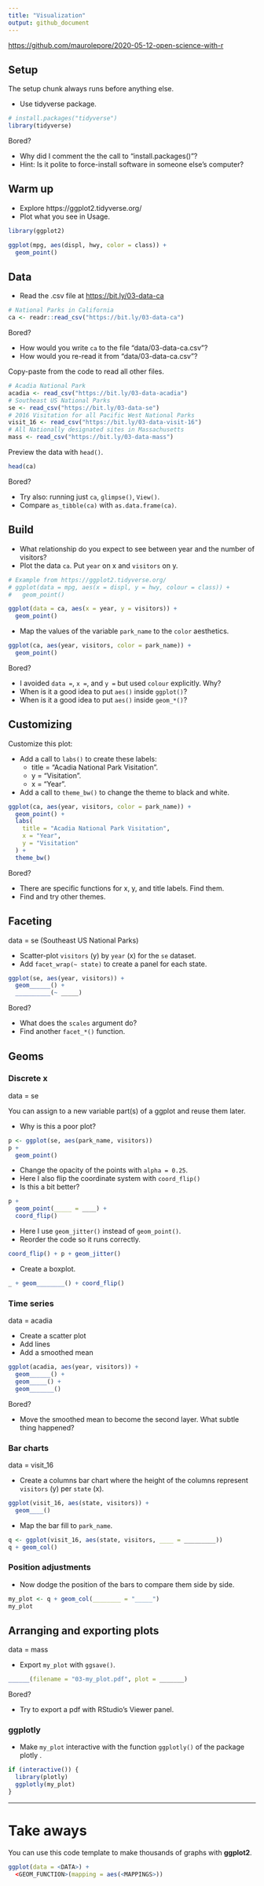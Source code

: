 ```yaml
---
title: "Visualization"
output: github_document
---
```


<https://github.com/maurolepore/2020-05-12-open-science-with-r> 

## Setup

The setup chunk always runs before anything else.

* Use tidyverse package.

```r
# install.packages("tidyverse")
library(tidyverse)
```

Bored? 

* Why did I comment the the call to "install.packages()"? 
* Hint: Is it polite to force-install software in someone else's computer?



## Warm up

* Explore https://ggplot2.tidyverse.org/
* Plot what you see in Usage.

```r
library(ggplot2)

ggplot(mpg, aes(displ, hwy, color = class)) + 
  geom_point()
```



## Data

* Read the .csv file at <https://bit.ly/03-data-ca>

```r
# National Parks in California
ca <- readr::read_csv("https://bit.ly/03-data-ca")
```

Bored?

* How would you write `ca` to the file "data/03-data-ca.csv"?
* How would you re-read it from "data/03-data-ca.csv"?



Copy-paste from the code to read all other files.

```r
# Acadia National Park
acadia <- read_csv("https://bit.ly/03-data-acadia")
# Southeast US National Parks
se <- read_csv("https://bit.ly/03-data-se")
# 2016 Visitation for all Pacific West National Parks
visit_16 <- read_csv("https://bit.ly/03-data-visit-16")
# All Nationally designated sites in Massachusetts
mass <- read_csv("https://bit.ly/03-data-mass")
```



Preview the data with `head()`.

```r
head(ca)
```

Bored?

* Try also: running just `ca`, `glimpse()`, `View()`.
* Compare `as_tibble(ca)` with `as.data.frame(ca)`.




## Build

* What relationship do you expect to see between year and the number of visitors?
* Plot the data `ca`. Put `year` on x and `visitors` on y.

```r
# Example from https://ggplot2.tidyverse.org/
# ggplot(data = mpg, aes(x = displ, y = hwy, colour = class)) +
#   geom_point()

ggplot(data = ca, aes(x = year, y = visitors)) +
  geom_point()
```



* Map the values of the variable `park_name` to the `color` aesthetics.

```r
ggplot(ca, aes(year, visitors, color = park_name)) +
  geom_point()
```

Bored?

* I avoided `data =`, `x =`, and `y =` but used `colour` explicitly. Why?
* When is it a good idea to put `aes()` inside `ggplot()`?
* When is it a good idea to put `aes()` inside `geom_*()`?



## Customizing

Customize this plot:

* Add a call to `labs()` to create these labels:
  * title = "Acadia National Park Visitation".
  * y = "Visitation".
  * x = "Year".
* Add a call to `theme_bw()` to change the theme to black and white.

```r
ggplot(ca, aes(year, visitors, color = park_name)) +
  geom_point() +
  labs(
    title = "Acadia National Park Visitation", 
    x = "Year", 
    y = "Visitation"
  ) +
  theme_bw()
```

Bored?

* There are specific functions for x, y, and title labels. Find them.
* Find and try other themes.



## Faceting

data = se (Southeast US National Parks)

* Scatter-plot `visitors` (y) by `year` (x) for the `se` dataset.
* Add `facet_wrap(~ state)` to create a panel for each state.

```r
ggplot(se, aes(year, visitors)) +
  geom______() +
  __________(~ _____)
```

Bored?

* What does the `scales` argument do?
* Find another `facet_*()` function.



## Geoms

### Discrete x

data = se

You can assign to a new variable part(s) of a ggplot and reuse them later.

* Why is this a poor plot?

```r
p <- ggplot(se, aes(park_name, visitors))
p + 
  geom_point()
```



* Change the opacity of the points with `alpha = 0.25`.
* Here I also flip the coordinate system with `coord_flip()`
* Is this a bit better?

```r
p + 
  geom_point(_____ = ____) +
  coord_flip()
```



* Here I use `geom_jitter()` instead of `geom_point()`.
* Reorder the code so it runs correctly.

```r
coord_flip() + p + geom_jitter()
```



* Create a boxplot.

```r
_ + geom________() + coord_flip()
```



### Time series

data = acadia

* Create a scatter plot
* Add lines
* Add a smoothed mean

```r
ggplot(acadia, aes(year, visitors)) + 
  geom______() +
  geom_____() +
  geom_______()
```

Bored?

* Move the smoothed mean to become the second layer. What subtle thing happened?



### Bar charts

data = visit_16

* Create a columns bar chart where the height of the columns represent `visitors` (y) per `state` (x).

```r
ggplot(visit_16, aes(state, visitors)) + 
  geom____()
```



* Map the bar fill to `park_name`.

```r
q <- ggplot(visit_16, aes(state, visitors, ____ = _________))
q + geom_col()
```



### Position adjustments

* Now dodge the position of the bars to compare them side by side.

```r
my_plot <- q + geom_col(________ = "_____")
my_plot
```



## Arranging and exporting plots

data = mass

* Export `my_plot` with `ggsave()`.

```r
______(filename = "03-my_plot.pdf", plot = _______)
```

Bored?

* Try to export a pdf with RStudio's Viewer panel.



### ggplotly

* Make `my_plot` interactive with the function `ggplotly()` of the package plotly .

```r
if (interactive()) {
  library(plotly)
  ggplotly(my_plot)
}
```



***

# Take aways

You can use this code template to make thousands of graphs with **ggplot2**.

```r
ggplot(data = <DATA>) +
  <GEOM_FUNCTION>(mapping = aes(<MAPPINGS>))
```
